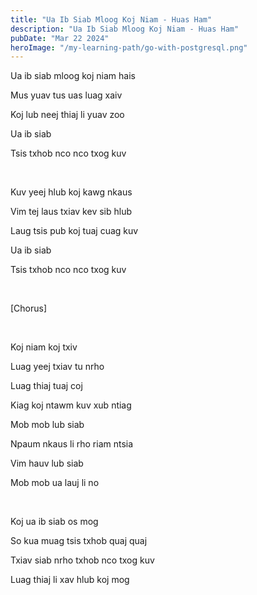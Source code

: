 ```yaml
---
title: "Ua Ib Siab Mloog Koj Niam - Huas Ham"
description: "Ua Ib Siab Mloog Koj Niam - Huas Ham"
pubDate: "Mar 22 2024"
heroImage: "/my-learning-path/go-with-postgresql.png"
---
```


Ua ib siab mloog koj niam hais

Mus yuav tus uas luag xaiv

Koj lub neej thiaj li yuav zoo

Ua ib siab

Tsis txhob nco nco txog kuv

<br />

Kuv yeej hlub koj kawg nkaus

Vim tej laus txiav kev sib hlub

Laug tsis pub koj tuaj cuag kuv

Ua ib siab

Tsis txhob nco nco txog kuv

<br />

[Chorus]

<br />

Koj niam koj txiv

Luag yeej txiav tu nrho

Luag thiaj tuaj coj

Kiag koj ntawm kuv xub ntiag

Mob mob lub siab

Npaum nkaus li rho riam ntsia

Vim hauv lub siab

Mob mob ua lauj li no

<br />

Koj ua ib siab os mog

So kua muag tsis txhob quaj quaj

Txiav siab nrho txhob nco txog kuv

Luag thiaj li xav hlub koj mog
